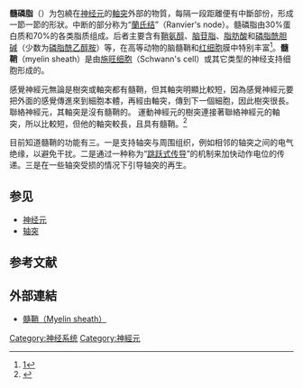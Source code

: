 {{noteTA|G1=LS}}
{{神經元結構圖|髓鞘}}
'''髓磷脂'''（{{lang-en|Myelin}}）为包繞在[[神经元|神经元]]的[[軸突|軸突]]外部的物質，每隔一段距離便有中斷部份，形成一節一節的形狀。中断的部分称为“[[蘭氏结|蘭氏结]]”（Ranvier's node）。髓磷脂由30%蛋白质和70%的各类脂质组成。后者主要含有[[鞘氨醇|鞘氨醇]]、[[脑苷脂|脑苷脂]]、[[脂肪酸|脂肪酸]]和[[磷脂酰胆碱|磷脂酰胆碱]]（少数为[[磷脂酰乙醇胺|磷脂酰乙醇胺]]）等，在高等动物的脑髓鞘和[[红细胞|红细胞]]膜中特别丰富<ref>[http://www.term.gov.cn/pages/homepage/result2.jsp?id=333797&subid=10001798&subject=%E8%84%82%E8%B4%A8&subsys=%E7%94%9F%E7%89%A9%E5%8C%96%E5%AD%A6%E4%B8%8E%E5%88%86%E5%AD%90%E7%94%9F%E7%89%A9%E5%AD%A6]{{dead link|date=十一月 2017 |bot=InternetArchiveBot }}</ref>。'''髓鞘'''（myelin sheath）是由[[施旺细胞|施旺细胞]]（Schwann's cell）或其它类型的神经支持细胞形成的。

感覺神經元無論是樹突或軸突都有髓鞘，但其軸突明顯比較短，因為感覺神經元要把外面的感覺傳進來到細胞本體，再經由軸突，傳到下一個細胞，因此樹突很長。
聯絡神經元，其軸突是沒有髓鞘的。
運動神經元的樹突連接著聯絡神經元的軸突，所以比較短，但他的軸突較長，且具有髓鞘。<ref>{{Cite web |url=http://ocw.aca.ntu.edu.tw/ocw_files/099S115/8/8F.pdf |title=存档副本 |access-date=2018-01-14 |archive-date=2021-02-22 |archive-url=https://web.archive.org/web/20210222210459/http://ocw.aca.ntu.edu.tw/ocw_files/099S115/8/8F.pdf |dead-url=no }}</ref>

目前知道髓鞘的功能有三。一是支持轴突与周围组织，例如相邻的轴突之间的电气绝缘，以避免干扰。二是通过一种称为“[[跳跃式传导|跳跃式传导]]”的机制来加快动作电位的传递。三是在一些轴突受损的情况下引导轴突的再生。

== 参见 ==
* [[神经元|神经元]]
* [[轴突|轴突]]

==参考文献==
{{reflist}}

==外部連結==
*[http://smallcollation.blogspot.com/2013/05/myelin-sheath.html 髓鞘（Myelin sheath）] {{Wayback|url=http://smallcollation.blogspot.com/2013/05/myelin-sheath.html |date=20210523210600 }}

{{Nervous tissue}}
[[Category:神经系统|Category:神经系统]]
[[Category:神經元|Category:神經元]]